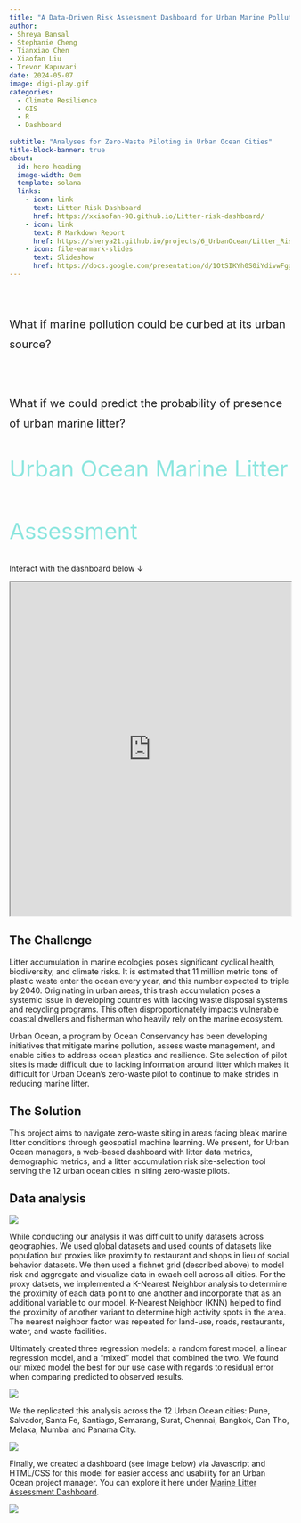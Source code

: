 ```yaml
---
title: "A Data-Driven Risk Assessment Dashboard for Urban Marine Pollution"
author:
- Shreya Bansal
- Stephanie Cheng
- Tianxiao Chen
- Xiaofan Liu
- Trevor Kapuvari
date: 2024-05-07
image: digi-play.gif
categories:
  - Climate Resilience
  - GIS
  - R
  - Dashboard
  
subtitle: "Analyses for Zero-Waste Piloting in Urban Ocean Cities"
title-block-banner: true
about:
  id: hero-heading
  image-width: 0em
  template: solana
  links:
    - icon: link
      text: Litter Risk Dashboard
      href: https://xxiaofan-98.github.io/Litter-risk-dashboard/
    - icon: link
      text: R Markdown Report
      href: https://sherya21.github.io/projects/6_UrbanOcean/Litter_Risk_Report.html
    - icon: file-earmark-slides
      text: Slideshow
      href: https://docs.google.com/presentation/d/1OtSIKYh0S0iYdivwFggD_dpqeD6GIeCP/edit#slide=id.p1
---
```


:::{#hero-heading}
:::

<style>
  .top-space {
    padding-top: 30px;
  }
</style>

<div class="top-space"></div>

:::{.column-screen-inset-right}

<div style="font-size: 20px; line-height: 1.8;">

What if marine pollution could be curbed at its urban source?

</div>
:::

<div class="top-space"></div>

:::{.column-body-inset-left}
<div style="font-size: 20px; line-height: 1.8;">

What if we could predict the probability of presence of urban marine litter?

</div>
:::


<style>
  .centered-container {
    display: flex;
    justify-content: center;
    align-items: center;
    height: 5vh;
  }

  .color-changing-text {
    display: inline-block;
    font-size: 40px; 
    font-weight: bold;
  }
</style>

<div class="centered-container" style="font-size: 40px; line-height: 2.8;">
<span style="color: #8DE6DF;">
Urban Ocean Marine Litter Assessment
</span>
</div>


Interact with the dashboard below &darr;

:::{.column-screen}
<iframe src="https://xxiaofan-98.github.io/Litter-risk-dashboard/" width="100%" height="600px"></iframe>
:::


:::{.column-body}

## The Challenge
Litter accumulation in marine ecologies poses significant cyclical health, biodiversity, and climate risks. It is estimated that 11 million metric tons of plastic waste enter the ocean every year, and this number expected to triple by 2040. Originating in urban areas, this trash accumulation poses a systemic issue in developing countries with lacking waste disposal systems and recycling programs. This often disproportionately impacts vulnerable coastal dwellers and fisherman who heavily rely on the marine ecosystem.

Urban Ocean, a program by Ocean Conservancy has been developing initiatives that mitigate marine pollution, assess waste management, and enable cities to address ocean plastics and resilience. Site selection of pilot sites is made difficult due to lacking information around litter which makes it difficult for Urban Ocean’s zero-waste pilot to continue to make strides in reducing marine litter.
:::


:::{.column-body}
## The Solution
This project aims to navigate zero-waste siting in areas facing bleak marine litter conditions through geospatial machine learning. We present, for Urban Ocean managers, a web-based dashboard with litter data metrics, demographic metrics, and a litter accumulation risk site-selection tool serving the 12 urban ocean cities in siting zero-waste pilots.
:::

:::{.column-body}
## Data analysis
:::{.column-body-offset}
![](grid.png)
:::
While conducting our analysis it was difficult to unify datasets across geographies. We used global datasets and used counts of datasets like population but proxies like proximity to restaurant and shops in lieu of social behavior datasets. We then used a fishnet grid (described above) to model risk and aggregate and visualize data in ewach cell across all cities. For the proxy datsets, we implemented a K-Nearest Neighbor analysis to determine the proximity of each data point to one another and incorporate that as an additional variable to our model. K-Nearest Neighbor (KNN) helped to find the proximity of another variant to determine high activity spots in the area. The nearest neighbor factor was repeated for land-use, roads, restaurants, water, and waste facilities.

Ultimately created three regression models: a random forest model, a linear regression model, and a “mixed” model that combined the two. We found our mixed model the best for our use case with regards to residual error when comparing predicted to observed results.

:::
:::{.column-body-offset}
![](models.png)
:::

We the replicated this analysis across the 12 Urban Ocean cities: Pune, Salvador, Santa Fe, Santiago, Semarang, Surat, Chennai, Bangkok, Can Tho, Melaka, Mumbai and Panama City. 

:::{.column-body-offset}
![](all.png)
:::

Finally, we created a dashboard (see image below) via Javascript and HTML/CSS for this model for easier access and usability for an Urban Ocean project manager. You can explore it here under [ Marine Litter Assessment Dashboard](https://xxiaofan-98.github.io/Litter-risk-dashboard/).

:::{.column-body-offset}
![](REPLACE.jpeg)
:::

